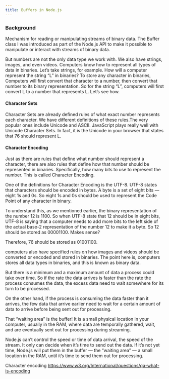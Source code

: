 ```yaml
---
title: Buffers in Node.js
---
```


### Background

Mechanism for reading or manipulating streams of binary data. The Buffer class I
was introduced as part of the Node.js API to make it possible to manipulate or
interact with streams of binary data.

But numbers are not the only data type we work with. We also have strings,
images, and even videos. Computers know how to represent all types of data in
binaries. Let’s take strings, for example. How will a computer represent the
string “L” in binaries? To store any character in binaries, Computers will first
convert that character to a number, then convert that number to its binary
representation. So for the string “L”, computers will first convert L to a
number that represents L. Let’s see how.

#### Character Sets

Character Sets are already defined rules of what exact number represents each
character. We have different definitions of these rules.The very popular ones
include Unicode and ASCII. JavaScript plays really well with Unicode Character
Sets. In fact, it is the Unicode in your browser that states that 76 should
represent L.

#### Character Encoding

Just as there are rules that define what number should represent a character,
there are also rules that define how that number should be represented in
binaries. Specifically, how many bits to use to represent the number. This is
called Character Encoding.

One of the definitions for Character Encoding is the UTF-8. UTF-8 states that
characters should be encoded in bytes. A byte is a set of eight bits — eight 1s
and 0s. So eight 1s and 0s should be used to represent the Code Point of any
character in binary.

To understand this, as we mentioned earlier, the binary representation of the
number 12 is 1100. So when UTF-8 state that 12 should be in eight bits, UTF-8 is
saying that a computer needs to add more bits to the left side of the actual
base-2 representation of the number 12 to make it a byte. So 12 should be stored
as 00001100. Makes sense?

Therefore, 76 should be stored as 01001100.

computers also have specified rules on how images and videos should be converted
or encoded and stored in binaries. The point here is, computers stores all data
types in binaries, and this is known as binary data.

But there is a minimum and a maximum amount of data a process could take over
time. So if the rate the data arrives is faster than the rate the process
consumes the data, the excess data need to wait somewhere for its turn to be
processed.

On the other hand, if the process is consuming the data faster than it arrives,
the few data that arrive earlier need to wait for a certain amount of data to
arrive before being sent out for processing.

That “waiting area” is the buffer! It is a small physical location in your
computer, usually in the RAM, where data are temporally gathered, wait, and are
eventually sent out for processing during streaming.

Node.js can’t control the speed or time of data arrival, the speed of the
stream. It only can decide when it’s time to send out the data. If it’s not yet
time, Node.js will put them in the buffer — the “waiting area” — a small
location in the RAM, until it’s time to send them out for processing.

Character encoding
https://www.w3.org/International/questions/qa-what-is-encoding
